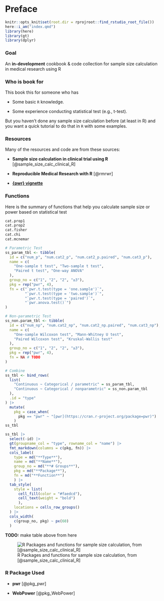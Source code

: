 # Preface {.unnumbered}

```r
knitr::opts_knit$set(root.dir = rprojroot::find_rstudio_root_file())
here::i_am("index.qmd")
library(here)
library(gt)
library(dplyr)
```


::: callout-tip
### Goal
An **in-development** cookbook & code collection for sample size calculation in medical research using R
:::


### Who is book for 

This book this for someone who has 

-   Some basic `R` knowledge.

-   Some experience conducting statistical test (e.g., t-test). 

But you haven't done any sample size calculation before (at least in R) and you want a quick tutorial to do that in `R` with some examples.

### Resources

Many of the resources and code are from these sources:

- **Sample size calculation in clinical trial using R** [@sample_size_calc_clinical_R]

- **Reproducible Medical Research with R** [@rmrwr]

- [**{pwr} vignette**](https://cran.r-project.org/web/packages/pwr/vignettes/pwr-vignette.html)

### Functions

Here is the summary of functions that help you calculate sample size or power based on statistical test

```r
cat.prop1
cat.prop2
cat.fisher
cat.chi
cat.mcnemar
```




```r
# Parametric Test
ss_param_tbl <- tibble(
  id = c("num_p", "num.cat2_p", "num.cat2_p.paired", "num.cat3_p"),
  name = c(
    "One-sample t test", "Two-sample t test",
    "Paired t test", "One-way ANOVA"
  ),
  group_no = c("1", "2", "2", "≥3"),
  pkg = rep("pwr", 4),
  fn = c("`pwr.t.test(type = 'one.sample')`",
         "`pwr.t.test(type = 'two.sample')`",
         "`pwr.t.test(type = 'paired')`",
         "`pwr.anova.test()`")
)
```


```r
# Non-parametric Test
ss_non.param_tbl <- tibble(
  id = c("num_np", "num.cat2_np", "num.cat2_np.paired", "num.cat3_np"),
  name = c(
    "One-sample Wilcoxon test", "Mann-Whitney U test",
    "Paired Wilcoxon test", "Kruskal-Wallis test"
  ),
  group_no = c("1", "2", "2", "≥3"),
  pkg = rep("pwr", 4),
  fn = NA # TODO
)
```

```r
# Combine
ss_tbl <- bind_rows(
  list(
    "Continuous ~ Categorical / parametric" = ss_param_tbl,
    "Continuous ~ Categorical / nonparametric" = ss_non.param_tbl
  ),
  .id = "type"
) |>
  mutate(
    pkg = case_when(
      pkg == "pwr" ~ "[pwr](https://cran.r-project.org/package=pwr)")
    )
ss_tbl 
```



```r
ss_tbl |> 
  select(-id) |> 
  gt(groupname_col = "type", rowname_col = "name") |> 
  fmt_markdown(columns = c(pkg, fn)) |> 
  cols_label(
    type = md("**Type**"),
    name = md("**Name**"),
    group_no = md("**# Groups**"),
    pkg = md("**Package**"),
    fn = md("**Function**")
    ) |> 
  tab_style(
    style = list(
      cell_fill(color = "#faedcd"),
      cell_text(weight = "bold")
      ),
    locations = cells_row_groups()
  ) |> 
  cols_width(
    c(group_no, pkg) ~ px(60)
  )
```

**TODO:** make table above from here

![R Packages and functions for sample size calculation, from  [@sample_size_calc_clinical_R]](/pic/sample-size-pkg.png)

### R Package Used

- **pwr** [@pkg_pwr]

- **WebPower** [@pkg_WebPower]
